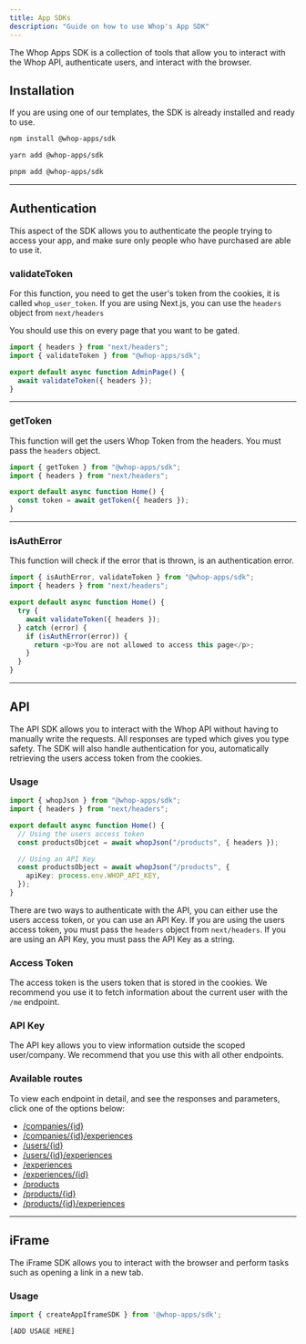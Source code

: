 ```yaml
---
title: App SDKs
description: "Guide on how to use Whop's App SDK"
---
```


The Whop Apps SDK is a collection of tools that allow you to interact with the Whop API, authenticate users, and interact with the browser.

## Installation

<Note>
  If you are using one of our templates, the SDK is already installed and ready
  to use.
</Note>

<CodeGroup>

```bash npm
npm install @whop-apps/sdk
```

```bash yarn
yarn add @whop-apps/sdk
```

```bash pnpm
pnpm add @whop-apps/sdk
```

</CodeGroup>

---

## Authentication

This aspect of the SDK allows you to authenticate the people trying to access your app, and make sure only people who have purchased are able to use it.

### validateToken

For this function, you need to get the user's token from the cookies, it is called `whop_user_token`. If you are using Next.js, you can use the `headers` object from `next/headers`

You should use this on every page that you want to be gated.

```typescript
import { headers } from "next/headers";
import { validateToken } from "@whop-apps/sdk";

export default async function AdminPage() {
  await validateToken({ headers });
}
```

---

### getToken

This function will get the users Whop Token from the headers. You must pass the `headers` object.

```typescript
import { getToken } from "@whop-apps/sdk";
import { headers } from "next/headers";

export default async function Home() {
  const token = await getToken({ headers });
}
```

---

### isAuthError

This function will check if the error that is thrown, is an authentication error.

```typescript
import { isAuthError, validateToken } from "@whop-apps/sdk";
import { headers } from "next/headers";

export default async function Home() {
  try {
    await validateToken({ headers });
  } catch (error) {
    if (isAuthError(error)) {
      return <p>You are not allowed to access this page</p>;
    }
  }
}
```

---

## API

The API SDK allows you to interact with the Whop API without having to manually write the requests. All responses are typed which gives you type safety. The SDK will also handle authentication for you, automatically retrieving the users access token from the cookies.

### Usage

```typescript
import { whopJson } from "@whop-apps/sdk";
import { headers } from "next/headers";

export default async function Home() {
  // Using the users access token
  const productsObjcet = await whopJson("/products", { headers });

  // Using an API Key
  const productsObject = await whopJson("/products", {
    apiKey: process.env.WHOP_API_KEY,
  });
}
```

There are two ways to authenticate with the API, you can either use the users access token, or you can use an API Key. If you are using the users access token, you must pass the `headers` object from `next/headers`. If you are using an API Key, you must pass the API Key as a string.

### Access Token

The access token is the users token that is stored in the cookies. We recommend you use it to fetch information about the current user with the `/me` endpoint.

### API Key

The API key allows you to view information outside the scoped user/company. We recommend that you use this with all other endpoints.

### Available routes

To view each endpoint in detail, and see the responses and parameters, click one of the options below:

- [/companies/\{id\}](/apps/api/companies/retrieve)
- [/companies/\{id\}/experiences](/apps/api/companies/company-experiences)
- [/users/\{id\}](/apps/api/users/retrieve)
- [/users/\{id\}/experiences](/apps/api/users/get-experiences)
- [/experiences](/apps/api/experiences/list)
- [/experiences/\{id\}](/apps/api/experiences/retrieve)
- [/products](/apps/api/products/list)
- [/products/\{id\}](/apps/api/products/retrieve)
- [/products/\{id\}/experiences](/apps/api/products/retrieve-experiences)

---

## iFrame

The iFrame SDK allows you to interact with the browser and perform tasks such as opening a link in a new tab.

### Usage

```typescript
import { createAppIframeSDK } from '@whop-apps/sdk';

[ADD USAGE HERE]

```
